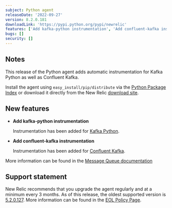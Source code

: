 ```yaml
---
subject: Python agent
releaseDate: '2022-09-27'
version: 8.2.0.181
downloadLink: 'https://pypi.python.org/pypi/newrelic'
features: ['Add kafka-python instrumentation', 'Add confluent-kafka instrumentation']
bugs: []
security: []
---
```


## Notes

This release of the Python agent adds automatic instrumentation for Kafka Python as well as Confluent Kafka.

Install the agent using `easy_install/pip/distribute` via the [Python Package Index](https://pypi.python.org/pypi/newrelic) or download it directly from the New Relic [download site](https://download.newrelic.com/python_agent/release).

## New features

* **Add kafka-python instrumentation**

  Instrumentation has been added for [Kafka Python](https://github.com/dpkp/kafka-python).

* **Add confluent-kafka instrumentation**

  Instrumentation has been added for [Confluent Kafka](https://github.com/confluentinc/confluent-kafka-python).

More information can be found in the [Message Queue documentation](https://docs.newrelic.com/docs/apm/agents/python-agent/supported-features/python-message-queues/)

## Support statement

New Relic recommends that you upgrade the agent regularly and at a minimum every 3 months. As of this release, the oldest supported version is [5.2.0.127](https://docs.newrelic.com/docs/release-notes/agent-release-notes/python-release-notes/python-agent-520127/).  More information can be found in the [EOL Policy Page](https://docs.newrelic.com/docs/apm/agents/python-agent/getting-started/python-agent-eol-policy/).
